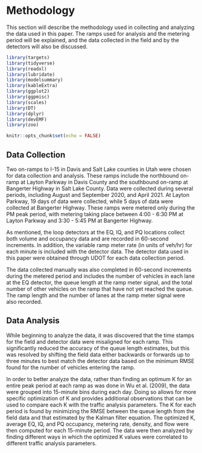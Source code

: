 # Methodology

This section will describe the methodology used in collecting and analyzing the data used in this paper. The ramps used for analysis and the metering period will be explained, and the data collected in the field and by the detectors will also be discussed.

```r
library(targets)
library(tidyverse)
library(readxl)
library(lubridate)
library(modelsummary)
library(kableExtra)
library(ggplot2)
library(ggpmisc)
library(scales)
library(DT)
library(dplyr)
library(devEMF)
library(zoo)

knitr::opts_chunk$set(echo = FALSE)
```

## Data Collection

Two on-ramps to I-15 in Davis and Salt Lake counties in Utah were chosen for data collection and analysis. These ramps include the northbound on-ramp at Layton Parkway in Davis County and the southbound on-ramp at Bangerter Highway in Salt Lake County. Data were collected during several periods, including August and September 2020, and April 2021. At Layton Parkway, 19 days of data were collected, while 5 days of data were collected at Bangerter Highway. These ramps were metered only during the PM peak period, with metering taking place between 4:00 - 6:30 PM at Layton Parkway and 3:30 - 5:45 PM at Bangerter Highway. 

As mentioned, the loop detectors at the EQ, IQ, and PQ locations collect both volume and occupancy data and are recorded in 60-second increments. In addition, the variable ramp meter rate (in units of veh/hr) for each minute is included with the detector data. The detector data used in this paper were obtained through UDOT for each data collection period.

The data collected manually was also completed in 60-second increments during the metered period and includes the number of vehicles in each lane at the EQ detector, the queue length at the ramp meter signal, and the total number of other vehicles on the ramp that have not yet reached the queue. The ramp length and the number of lanes at the ramp meter signal were also recorded. 

## Data Analysis
While beginning to analyze the data, it was discovered that the time stamps for the field and detector data were misaligned for each ramp. This significantly reduced the accuracy of the queue length estimates, but this was resolved by shifting the field data either backwards or forwards up to three minutes to best match the detector data based on the minimum RMSE found for the number of vehicles entering the ramp. 

In order to better analyze the data, rather than finding an optimum K for an entire peak period at each ramp as was done in Wu et al. (2009), the data were grouped into 15-minute bins during each day. Doing so allows for more specific optimization of K and provides additional observations that can be used to compare each K with the traffic analysis parameters. The K for each period is found by minimizing the RMSE between the queue length from the field data and that estimated by the Kalman filter equation. The optimized K, average EQ, IQ, and PQ occupancy, metering rate, density, and flow were then computed for each 15-minute period. The data were then analyzed by finding different ways in which the optimized K values were correlated to different traffic analysis parameters. 